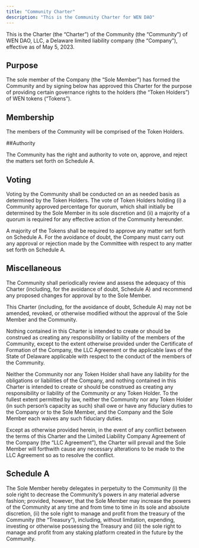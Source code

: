```yaml
---
title: "Community Charter"
description: "This is the Community Charter for WEN DAO"
---
```


This is the Charter (the “Charter”) of the Community (the “Community”) of WEN DAO, LLC, a Delaware limited liability company (the “Company”), effective as of May 5, 2023.


## Purpose

The sole member of the Company (the “Sole Member”) has formed the Community and by signing below has approved this Charter for the purpose of providing certain governance rights to the holders (the “Token Holders”) of WEN tokens (“Tokens”).

## Membership

The members of the Community will be comprised of the Token Holders.

##Authority

The Community has the right and authority to vote on, approve, and reject the matters set forth on Schedule A.

## Voting

Voting by the Community shall be conducted on an as needed basis as determined by the Token Holders.  The vote of Token Holders holding (i) a Community approved percentage for quorum, which shall initially be determined by the Sole Member in its sole discretion and (ii) a majority of a quorum is required for any effective action of the Community hereunder. 

A majority of the Tokens shall be required to approve any matter set forth on Schedule A.  For the avoidance of doubt, the Company must carry out any approval or rejection made by the Committee with respect to any matter set forth on Schedule A.

## Miscellaneous

The Community shall periodically review and assess the adequacy of this Charter (including, for the avoidance of doubt, Schedule A) and recommend any proposed changes for approval by to the Sole Member.

This Charter (including, for the avoidance of doubt, Schedule A) may not be amended, revoked, or otherwise modified without the approval of the Sole Member and the Community.

Nothing contained in this Charter is intended to create or should be construed as creating any responsibility or liability of the members of the Community, except to the extent otherwise provided under the Certificate of Formation of the Company, the LLC Agreement or the applicable laws of the State of Delaware applicable with respect to the conduct of the members of the Community.

Neither the Community nor any Token Holder shall have any liability for the obligations or liabilities of the Company, and nothing contained in this Charter is intended to create or should be construed as creating any responsibility or liability of the Community or any Token Holder.  To the fullest extent permitted by law, neither the Community nor any Token Holder (in such person’s capacity as such) shall owe or have any fiduciary duties to the Company or to the Sole Member, and the Company and the Sole Member each waives any such fiduciary duties.

Except as otherwise provided herein, in the event of any conflict between the terms of this Charter and the Limited Liability Company Agreement of the Company (the “LLC Agreement”), the Charter will prevail and the Sole Member will forthwith cause any necessary alterations to be made to the LLC Agreement so as to resolve the conflict.

## Schedule A
The Sole Member hereby delegates in perpetuity to the Community (i) the sole right to decrease the Community’s powers in any material adverse fashion; provided, however, that the Sole Member may increase the powers of the Community at any time and from time to time in its sole and absolute discretion, (ii) the sole right to manage and profit from the treasury of the Community (the “Treasury”), including, without limitation, expending, investing or otherwise possessing the Treasury and (iii) the sole right to manage and profit from any staking platform created in the future by the Community.